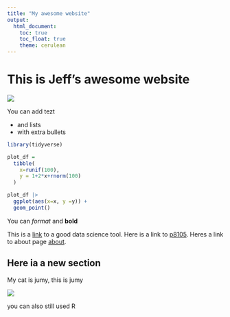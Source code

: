 ```yaml
---
title: "My awesome website"
output: 
  html_document:
    toc: true
    toc_float: true
    theme: cerulean
---
```


# This is Jeff's awesome website

![](https://media.giphy.com/media/drXGoW1iudhKw/giphy.gif)

You can add tezt

* and lists
* with extra bullets

```r
library(tidyverse)
```

```r
plot_df = 
  tibble(
    x=runif(100), 
    y = 1+2*x+rnorm(100)
  )

plot_df |>
  ggplot(aes(x=x, y =y)) +
  geom_point()
```

You can *format* and **bold**

This is a [link](https://www.google.com/) to a good data science tool. Here is a link to [p8105](https://p8105.com/). Heres a link to about page [about](about.html). 

## Here ia a new section

My cat is jumy, this is jumy

![](image/jumy.jpeg)













you can also still used R


























